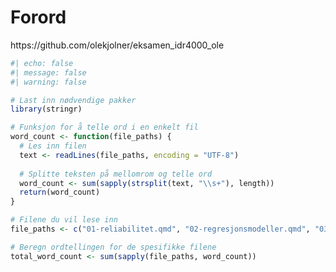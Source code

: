 # Forord {.unnumbered}

https://github.com/olekjolner/eksamen_idr4000_ole


```r
#| echo: false
#| message: false
#| warning: false

# Last inn nødvendige pakker
library(stringr)

# Funksjon for å telle ord i en enkelt fil
word_count <- function(file_paths) {
  # Les inn filen
  text <- readLines(file_paths, encoding = "UTF-8")
  
  # Splitte teksten på mellomrom og telle ord
  word_count <- sum(sapply(strsplit(text, "\\s+"), length))
  return(word_count)
}

# Filene du vil lese inn
file_paths <- c("01-reliabilitet.qmd", "02-regresjonsmodeller.qmd", "03-statistisk-inferens.qmd", "04-studiedesign.qmd", "05-repeterte-maalinger.qmd", "06-vitenskapsfilosofi.qmd", "07-mol-lab.qmd")

# Beregn ordtellingen for de spesifikke filene
total_word_count <- sum(sapply(file_paths, word_count))
```


